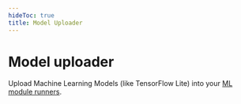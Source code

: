 ---
hideToc: true
title: Model Uploader
---


# Model uploader

Upload Machine Learning Models (like TensorFlow Lite) into your [ML module runners](/services/model-runner/).

<ModelUploader />